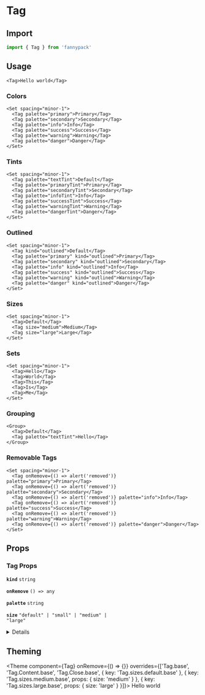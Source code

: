 
# Tag

## Import

```jsx
import { Tag } from 'fannypack'
```

## Usage

```jsx-live
<Tag>Hello world</Tag>
```

### Colors

```jsx-live
<Set spacing="minor-1">
  <Tag palette="primary">Primary</Tag>
  <Tag palette="secondary">Secondary</Tag>
  <Tag palette="info">Info</Tag>
  <Tag palette="success">Success</Tag>
  <Tag palette="warning">Warning</Tag>
  <Tag palette="danger">Danger</Tag>
</Set>
```

### Tints

```jsx-live
<Set spacing="minor-1">
  <Tag palette="textTint">Default</Tag>
  <Tag palette="primaryTint">Primary</Tag>
  <Tag palette="secondaryTint">Secondary</Tag>
  <Tag palette="infoTint">Info</Tag>
  <Tag palette="successTint">Success</Tag>
  <Tag palette="warningTint">Warning</Tag>
  <Tag palette="dangerTint">Danger</Tag>
</Set>
```

### Outlined

```jsx-live
<Set spacing="minor-1">
  <Tag kind="outlined">Default</Tag>
  <Tag palette="primary" kind="outlined">Primary</Tag>
  <Tag palette="secondary" kind="outlined">Secondary</Tag>
  <Tag palette="info" kind="outlined">Info</Tag>
  <Tag palette="success" kind="outlined">Success</Tag>
  <Tag palette="warning" kind="outlined">Warning</Tag>
  <Tag palette="danger" kind="outlined">Danger</Tag>
</Set>
```

### Sizes

```jsx-live
<Set spacing="minor-1">
  <Tag>Default</Tag>
  <Tag size="medium">Medium</Tag>
  <Tag size="large">Large</Tag>
</Set>
```

### Sets

```jsx-live
<Set spacing="minor-1">
  <Tag>Hello</Tag>
  <Tag>World</Tag>
  <Tag>This</Tag>
  <Tag>Is</Tag>
  <Tag>Me</Tag>
</Set>
```

### Grouping

```jsx-live
<Group>
  <Tag>Default</Tag>
  <Tag palette="textTint">Hello</Tag>
</Group>
```

### Removable Tags

```jsx-live
<Set spacing="minor-1">
  <Tag onRemove={() => alert('removed')} palette="primary">Primary</Tag>
  <Tag onRemove={() => alert('removed')} palette="secondary">Secondary</Tag>
  <Tag onRemove={() => alert('removed')} palette="info">Info</Tag>
  <Tag onRemove={() => alert('removed')} palette="success">Success</Tag>
  <Tag onRemove={() => alert('removed')} palette="warning">Warning</Tag>
  <Tag onRemove={() => alert('removed')} palette="danger">Danger</Tag>
</Set>
```

## Props

### Tag Props

<!-- Automatically generated -->

**<Code marginRight="major-1">kind</Code>** <Code fontSize="150" palette="primary">string</Code> 

<Box marginBottom="major-4" />

**<Code marginRight="major-1">onRemove</Code>** <Code fontSize="150" palette="primary">() =&#62; any</Code> 

<Box marginBottom="major-4" />

**<Code marginRight="major-1">palette</Code>** <Code fontSize="150" palette="primary">string</Code> 

<Box marginBottom="major-4" />

**<Code marginRight="major-1">size</Code>** <Code fontSize="150" palette="primary">&#34;default&#34; | &#34;small&#34; | &#34;medium&#34; | &#34;large&#34;</Code> 

<Box marginBottom="major-4" />

<details><Box use="summary" marginBottom="major-2">Inherits <code><strong>Box</strong></code> props</Box>

**<Code marginRight="major-1">use</Code>**  

<Code isBlock palette="primary" fontSize="150" padding="minor-1" marginBottom="major-2">
{`string
  | ComponentClass<any, any>
  | FunctionComponent<any>`}
</Code>

<Box marginBottom="major-4" />

**<Code marginRight="major-1">className</Code>** <Code fontSize="150" palette="primary">string</Code> 

<Box marginBottom="major-4" />

**<Code marginRight="major-1">children</Code>**  

<Code isBlock palette="primary" fontSize="150" padding="minor-1" marginBottom="major-2">
{`string
  | number
  | boolean
  | {}
  | ReactElement<any, string
  | ((props: any) => ReactElement<any, string
  | ...
  | (new (props: any) => Component<any, any, any>)>)
  | (new (props: any) => Component<any, any, any>)>
  | ReactNodeArray
  | ReactPortal
  | ((props: BoxProps) => ReactNode)`}
</Code>

<Box marginBottom="major-4" />

**<Code marginRight="major-1">altitude</Code>** <Code fontSize="150" palette="primary">string</Code> 

<Box marginBottom="major-4" />

**<Code marginRight="major-1">showBreakpoint</Code>** <Code fontSize="150" palette="primary">string</Code> 

<Box marginBottom="major-4" />

**<Code marginRight="major-1">hiddenBreakpoint</Code>** <Code fontSize="150" palette="primary">string</Code> 

<Box marginBottom="major-4" />

**<Code marginRight="major-1">overrides</Code>**  

<Code isBlock palette="primary" fontSize="150" padding="minor-1" marginBottom="major-2">
{`{
  altitudes?: AltitudesThemeConfig;
  borders?: BordersThemeConfig;
  borderRadii?: BorderRadiiThemeConfig;
  breakpoints?: BreakpointsThemeConfig;
  fontSizes?: FontSizeThemeConfig;
  fontWeights?: FontWeightsThemeConfig;
  ... 44 more ...;
  Spinner?: SpinnerThemeConfig;
}`}
</Code>

<Box marginBottom="major-4" />

**<Code marginRight="major-1">elementRef</Code>** <Code fontSize="150" palette="primary">((instance: any) =&#62; void) | RefObject&#60;any&#62;</Code> 

<Box marginBottom="major-4" />

**<Code marginRight="major-1">themeKeyOverride</Code>** <Code fontSize="150" palette="primary">string</Code> 

<Box marginBottom="major-4" />

</details>

          

## Theming

<Theme
  component={Tag}
  onRemove={() => {}}
  overrides={['Tag.base', 'Tag.Content.base', 'Tag.Close.base', { key: 'Tag.sizes.default.base' }, { key: 'Tag.sizes.medium.base', props: { size: 'medium' } }, { key: 'Tag.sizes.large.base', props: { size: 'large' } }]}>
  Hello world
</Theme>
